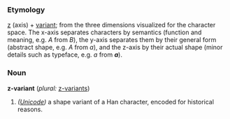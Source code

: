===Etymology===
[[z]] (axis) + [[variant]]; from the three dimensions visualized for the character space.   The x-axis separates characters by semantics (function and meaning, e.g. ''A'' from ''B''), the y-axis separates them by their general form (abstract shape, e.g. ''A'' from ''a''), and the z-axis by their actual shape (minor details such as typeface, e.g. ''a'' from '''''a''''').

===Noun===
'''z-variant''' (''plural:'' [[z-variants]])
# ''([[Unicode]])'' a shape variant of a Han character, encoded for historical reasons.
